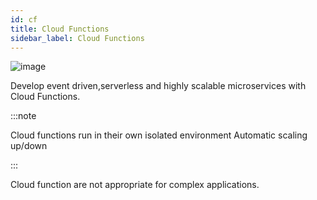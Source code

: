 ```yaml
---
id: cf
title: Cloud Functions
sidebar_label: Cloud Functions
---
```


![image](../../static/img/../../../../static/img/assets/gcloud/cloudfunc_1.png)

Develop event driven,serverless and highly scalable microservices with Cloud Functions.

:::note   

Cloud functions run in their own isolated environment
Automatic scaling up/down

:::

Cloud function are not appropriate for complex applications.